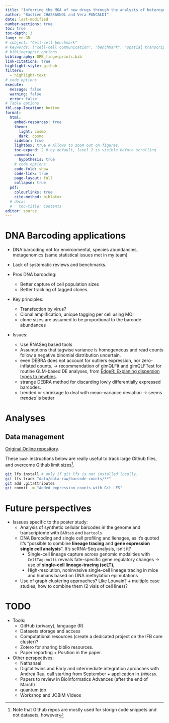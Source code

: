 ```yaml
---
title: "Inferring the MOA of new drugs through the analysis of heterogeneous response to treatment of different subpopulations of cancer cells"
author: "Bastien CHASSAGNOL and Vera PANCALDI"
date: last-modified	
number-sections: true
toc: true
toc-depth: 3
lang: en-GB
# subject: "Cell-cell benchmark"
# keywords: ["cell-cell communication", "benchmark", "spatial transcriptomics", "single-cell"]
# bibliographic options
bibliography: DRB_fingerprints.bib
link-citations: true
highlight-style: github
filters:
  - highlight-text
# code options
execute:
  message: false
  warning: false
  error: false
# Table options
tbl-cap-location: bottom
format: 
  html:
    embed-resources: true
    theme:
      light: cosmo
      dark: cosmo
    sidebar: true
    lightbox: true # Allows to zoom out on figures.
    toc-expand: 2 # by default, level 2 is visible before scrolling
    comments: 
      hypothesis: true
    # code options
    code-fold: show
    code-link: true
    page-layout: full
    collapse: true
  pdf:
    colourlinks: true
    cite-method: biblatex
  # docx:
  #   toc-title: Contents
editor: source
---
```


# DNA Barcoding applications

- DNA barcoding not for environmental, species abundancies, metagenomics (same statistical issues met in my team)
- Lack of systematic reviews and benchmarks.

- Pros DNA barcoding:
  - Better capture of cell population sizes
  - Better tracking of tagged clones.
- Key principles:
  - Transfection by virus?
  - Clonal amplification, unique tagging per cell using MOI
  - clone sizes are assumed to be proportional to the barcode abundances
  
- Issues:
  - Use RNASeq based tools
  - Assumptions that tagwise variance is homogeneous and read counts follow a negative binomial distribution uncertain.
  - even DEBRA does not account for outliers expression, nor zero-inflated counts. -> recommendation of glmQLFit and glmQLFTest for routine GLM-based DE analyses, from [EdgeR: Explaning dispersion types to newbies](https://support.bioconductor.org/p/110273/). 
  - strange DEBRA method for discarding lowly differentially expressed barcodes.
  - trended or shrinkage to deal with mean-variance deviation -> seems *trended* is better

# Analyses

## Data management

[Original Online repository](https://drive.google.com/drive/folders/1pMSX4M4kHcDGxcsCzsMYHHM6VRvBHHUO?usp=drive_link).

These `bash` instructions below are really useful to track large Github files, and overcome Github limit sizes^[Note that Github repos are mostly used for storign code snippets and not datasets, however].

```bash
git lfs install # only if git lfs is not installed locally.
git lfs track "data/data-raw/barcode-counts/**"
git add .gitattributes
git commit -m "Added expression counts with Git LFS"
```

# Future perspectives

- Isssues specific to the poster study:
  - Analysis of synthetic cellular barcodes in the genome and transcriptome with `BARtab` and `bartools`
  - DNA Barcoding and single cell profiling and lienages, as it's quoted it's "possible to combine **lineage tracing** and **gene expression single cell analysis**". It's scRNA-Seq analysis, isn't it? 
    - Single-cell lineage capture across genomic modalities with `CellTag-multi` reveals fate-specific gene regulatory changes -> use of **single-cell lineage-tracing (scLT)**, 
    - High-resolution, noninvasive single-cell lineage tracing in mice and humans based on DNA methylation epimutations
  - Use of graph clustering approaches? Like Louvain? + multiple case studies, how to combine them (2 vials of cell lines)? 

# TODO
  
- Tools:
  - GitHub (privacy), language (R)
  - Datasets storage and access
  - Computational resources (create a dedicated project on the IFB core cluster)?
  - Zotero for sharing biblio resources.
  - Paper reporting + Position in the paper.
  
- Other perspectives:
  - Nathanael
  - Digital twins and Early and intermediate integration aproaches with Andrea Rau, call starting from September + application in `IMMUcan`.
  - Papers to review in BioInformatics Advances (after the end of March)
  - quantum job
  - Workshop and JOBIM Videos

